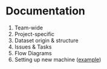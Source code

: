 # Documentation

1. Team-wide
1. Project-specific
1. Dataset origin & structure
1. Issues & Tasks
1. Flow Diagrams
1. Setting up new machine ([example](https://github.com/OuhscBbmc/RedcapExamplesAndPatterns/blob/master/DocumentationGlobal/ResourcesInstallation.md))
